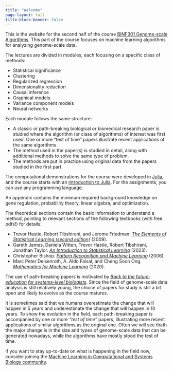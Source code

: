 ```yaml
---
title: "Welcome"
page-layout: full
title-block-banner: false
---
```

This is the website for the second half of the course [BINF301 Genome-scale Algorithms][1]. This part of the course focuses on machine learning algorithms for analyzing genome-scale data.



The lectures are divided in modules, each focusing on a specific class of methods:

- Statistical significance
- Clustering
- Regularized regression
- Dimensionality reduction
- Causal inference
- Graphical models
- Variance component models
- Neural networks

Each module follows the same structure:

- A classic or path-breaking biological or biomedical research paper is studied where the algorithm (or class of algorithms) of interest was first used. One or more "test of time" papers illustrate recent applications of the same algorithms.
- The method used in the paper(s) is studied in detail, along with additional methods to solve the same type of problem. 
- The methods are put in practice using original data from the papers studied in the first part. 

The computational demonstrations for the course were developed in [Julia][2], and the course starts with an [introduction to Julia](julia-intro.qmd). For the assignments, you can use any programming language.

An appendix contains the minimum required background knowledge on gene regulation, probability theory, linear algebra, and optimization.

The theoretical sections contain the basic information to understand a method, pointing to relevant sections of the following textbooks (with free pdfs!) for details:

- Trevor Hastie, Robert Tibshirani, and Jerome Friedman. [*The Elements of Statistical Learning (second edition)*](https://hastie.su.domains/ElemStatLearn/) (2009).
- Gareth James, Daniela Witten, Trevor Hastie, Robert Tibshirani, Jonathan Taylor. [*An Introduction to Statistical Learning*](https://www.statlearning.com/) (2023).
- Christopher Bishop. [*Pattern Recognition and Machine Learning*](https://www.microsoft.com/en-us/research/publication/pattern-recognition-machine-learning/) (2006).
- Marc Peter Deisenroth, A. Aldo Faisal, and Cheng Soon Ong. [*Mathematics for Machine Learning*](https://mml-book.github.io/) (2020).

The use of path-breaking papers is motivated by [*Back to the future: education for systems-level biologists*](https://pubmed.ncbi.nlm.nih.gov/16990789/). Since the field of genome-scale data analysis is still relatively young, the choice of papers for study is still a bit open and likely to evolve as the course matures.

It is sometimes said that we humans overestimate the change that will happen in 5 years and underestimate the change that will happen in 10 years. To show the evolution in the field, each path-breaking paper is accompanied by one or more *"test of time"* papers, illustrating more recent applications of similar algorithms as the original one. Often we will see thath the major change is in the size and types of genome-scale data that can be generated nowadays, while the algorithms have mostly stood the test of time.

If you want to stay up-to-date on what is happening in the field now, consider joining the [Machine Learning in Computational and Systems Biology community](http://cosi.iscb.org/wiki/MLCSB:Home).

[1]: https://www4.uib.no/en/courses/BINF301
[2]: https://julialang.org/